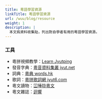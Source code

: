 ```yaml
---
title: 粵語學習資源
linkTitle: 粵語學習資源
url: /wuu/blog/resource
weight: 1
description: |
  本文爲資料收集貼，列出對自學者有用的粵語學習資源。
---
```


### 工具

- 粵拼視頻教學：[Learn Jyutping](https://www.youtube.com/channel/UCcmAegX-cgcOOconZIwqynw)
- 發音字典：[粵音資料集叢 jyut.net](https://jyut.net/)
- 詞典：[粵典 words.hk](https://words.hk/)
- 歌詞：[粵拼歌詞網 jyut6.com](https://jyut6.com/)
- 粵文讀物：[冚唪唥粵文](https://hambaanglaang.hk/)
- 粵文雜誌：[迴響](http://resonate.hk/)
